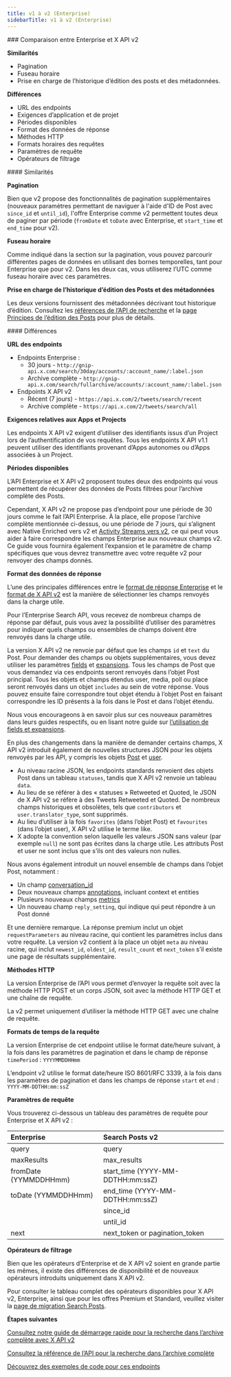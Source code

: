 ```yaml
---
title: v1 à v2 (Enterprise)
sidebarTitle: v1 à v2 (Enterprise)
---
```


<div id="enterprise-compared-to-x-api-v2">
  ### Comparaison entre Enterprise et X API v2
</div>

**Similarités**

* Pagination
* Fuseau horaire
* Prise en charge de l’historique d’édition des posts et des métadonnées.

**Différences**

* URL des endpoints
* Exigences d’application et de projet
* Périodes disponibles
* Format des données de réponse
* Méthodes HTTP
* Formats horaires des requêtes
* Paramètres de requête
* Opérateurs de filtrage

<div id="similarities">
  #### Similarités
</div>

**Pagination**

Bien que v2 propose des fonctionnalités de pagination supplémentaires (nouveaux paramètres permettant de naviguer à l&#39;aide d&#39;ID de Post avec `since_id` et `until_id`), l&#39;offre Enterprise comme v2 permettent toutes deux de paginer par période (`fromDate` et `toDate` avec Enterprise, et `start_time` et `end_time` pour v2).
 

**Fuseau horaire**

Comme indiqué dans la section sur la pagination, vous pouvez parcourir différentes pages de données en utilisant des bornes temporelles, tant pour Enterprise que pour v2. Dans les deux cas, vous utiliserez l’UTC comme fuseau horaire avec ces paramètres.

**Prise en charge de l’historique d’édition des Posts et des métadonnées**

Les deux versions fournissent des métadonnées décrivant tout historique d’édition. Consultez les [références de l’API de recherche](/fr/x-api/posts/recent-search) et la [page Principes de l’édition des Posts](/fr/x-api/fundamentals/edit-posts) pour plus de détails. 

<div id="differences">
  #### Différences
</div>

**URL des endpoints**

* Endpoints Enterprise :
  * 30 jours - `http://gnip-api.x.com/search/30day/accounts/:account_name/:label.json`
  * Archive complète - `http://gnip-api.x.com/search/fullarchive/accounts/:account_name/:label.json`
* Endpoints X API v2
  * Récent (7 jours) - `https://api.x.com/2/tweets/search/recent`
  * Archive complète - `https://api.x.com/2/tweets/search/all`

**Exigences relatives aux Apps et Projects**

Les endpoints X API v2 exigent d’utiliser des identifiants issus d’un Project lors de l’authentification de vos requêtes. Tous les endpoints X API v1.1 peuvent utiliser des identifiants provenant d’Apps autonomes ou d’Apps associées à un Project.
 

**Périodes disponibles**

L’API Enterprise et X API v2 proposent toutes deux des endpoints qui vous permettent de récupérer des données de Posts filtrées pour l’archive complète des Posts.

Cependant, X API v2 ne propose pas d’endpoint pour une période de 30 jours comme le fait l’API Enterprise. À la place, elle propose l’archive complète mentionnée ci-dessus, ou une période de 7 jours, qui s’alignent avec Native Enriched vers v2 et [Activity Streams vers v2](/fr/x-api/migrate/data-format-migration#migrating-from-activity-streams-data-format-to-v2), ce qui peut vous aider à faire correspondre les champs Enterprise aux nouveaux champs v2. Ce guide vous fournira également l’expansion et le paramètre de champ spécifiques que vous devrez transmettre avec votre requête v2 pour renvoyer des champs donnés.
 

**Format des données de réponse**

L’une des principales différences entre le [format de réponse Enterprise](https://developer.x.com/x-api/enterprise-gnip-2.0/fundamentals/data-dictionary) et le [format de X API v2](/fr/x-api/fundamentals/data-dictionary) est la manière de sélectionner les champs renvoyés dans la charge utile.

Pour l’Enterprise Search API, vous recevez de nombreux champs de réponse par défaut, puis vous avez la possibilité d’utiliser des paramètres pour indiquer quels champs ou ensembles de champs doivent être renvoyés dans la charge utile.

La version X API v2 ne renvoie par défaut que les champs `id` et `text` du Post. Pour demander des champs ou objets supplémentaires, vous devez utiliser les paramètres [fields](/fr/x-api/fundamentals/fields) et [expansions](/fr/x-api/fundamentals/expansions). Tous les champs de Post que vous demandez via ces endpoints seront renvoyés dans l’objet Post principal. Tous les objets et champs étendus user, media, poll ou place seront renvoyés dans un objet `includes` au sein de votre réponse. Vous pouvez ensuite faire correspondre tout objet étendu à l’objet Post en faisant correspondre les ID présents à la fois dans le Post et dans l’objet étendu.

Nous vous encourageons à en savoir plus sur ces nouveaux paramètres dans leurs guides respectifs, ou en lisant notre guide sur [l’utilisation de fields et expansions](/fr/x-api/fundamentals/data-dictionary#how-to-use-fields-and-expansions).

En plus des changements dans la manière de demander certains champs, X API v2 introduit également de nouvelles structures JSON pour les objets renvoyés par les API, y compris les objets [Post](/fr/x-api/fundamentals/data-dictionary#tweet) et [user](/fr/x-api/fundamentals/data-dictionary#user).

* Au niveau racine JSON, les endpoints standards renvoient des objets Post dans un tableau `statuses`, tandis que X API v2 renvoie un tableau `data`.
* Au lieu de se référer à des « statuses » Retweeted et Quoted, le JSON de X API v2 se réfère à des Tweets Retweeted et Quoted. De nombreux champs historiques et obsolètes, tels que `contributors` et `user.translator_type`, sont supprimés.
* Au lieu d’utiliser à la fois `favorites` (dans l’objet Post) et `favourites` (dans l’objet user), X API v2 utilise le terme like.
* X adopte la convention selon laquelle les valeurs JSON sans valeur (par exemple `null`) ne sont pas écrites dans la charge utile. Les attributs Post et user ne sont inclus que s’ils ont des valeurs non nulles.
   

Nous avons également introduit un nouvel ensemble de champs dans l’objet Post, notamment :

* Un champ [conversation&#95;id](/fr/x-api/fundamentals/conversation-id)
* Deux nouveaux champs [annotations](/fr/x-api/fundamentals/post-annotations), incluant context et entities
* Plusieurs nouveaux champs [metrics](/fr/x-api/fundamentals/metrics)
* Un nouveau champ `reply_setting`, qui indique qui peut répondre à un Post donné

Et une dernière remarque. La réponse premium inclut un objet `requestParameters` au niveau racine, qui contient les paramètres inclus dans votre requête. La version v2 contient à la place un objet `meta` au niveau racine, qui inclut `newest_id`, `oldest_id`, `result_count` et `next_token` s’il existe une page de résultats supplémentaire.

**Méthodes HTTP**

La version Enterprise de l’API vous permet d’envoyer la requête soit avec la méthode HTTP POST et un corps JSON, soit avec la méthode HTTP GET et une chaîne de requête.

La v2 permet uniquement d’utiliser la méthode HTTP GET avec une chaîne de requête.
 

**Formats de temps de la requête**

La version Enterprise de cet endpoint utilise le format date/heure suivant, à la fois dans les paramètres de pagination et dans le champ de réponse `timePeriod` : `YYYYMMDDHHmm`

L’endpoint v2 utilise le format date/heure ISO 8601/RFC 3339, à la fois dans les paramètres de pagination et dans les champs de réponse `start` et `end` : `YYYY-MM-DDTHH:mm:ssZ
 `

**Paramètres de requête**

Vous trouverez ci-dessous un tableau des paramètres de requête pour Enterprise et X API v2 :

| Enterprise | Search Posts v2 |
| :--- | :--- |
| query | query |
| maxResults | max&#95;results |
| fromDate (YYMMDDHHmm) | start&#95;time (YYYY-MM-DDTHH:mm:ssZ) |
| toDate (YYMMDDHHmm) | end&#95;time (YYYY-MM-DDTHH:mm:ssZ) |
|     | since&#95;id |
|     | until&#95;id |
| next | next&#95;token or pagination&#95;token |

**Opérateurs de filtrage**

Bien que les opérateurs d’Enterprise et de X API v2 soient en grande partie les mêmes, il existe des différences de disponibilité et de nouveaux opérateurs introduits uniquement dans X API v2.

Pour consulter le tableau complet des opérateurs disponibles pour X API v2, Enterprise, ainsi que pour les offres Premium et Standard, veuillez visiter la [page de migration Search Posts](/fr/x-api/posts/search/migrate/overview).

**Étapes suivantes**

[Consultez notre guide de démarrage rapide pour la recherche dans l’archive complète avec X API v2](/fr/x-api/posts/search/quickstart/full-archive-search)

[Consultez la référence de l’API pour la recherche dans l’archive complète](/fr/x-api/posts/full-archive-search)

[Découvrez des exemples de code pour ces endpoints](https://github.com/xdevplatform/Twitter-API-v2-sample-code)